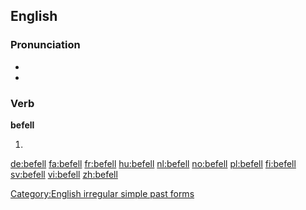 ==English==

===Pronunciation===
* {{IPA|/ˈbɪfɛl/|lang=en}}
* {{rhymes|ɛl|lang=en}}

===Verb===
'''befell'''

# {{en-simple past of|befall}}

[[Category:English irregular simple past forms]]

[[de:befell]]
[[fa:befell]]
[[fr:befell]]
[[hu:befell]]
[[nl:befell]]
[[no:befell]]
[[pl:befell]]
[[fi:befell]]
[[sv:befell]]
[[vi:befell]]
[[zh:befell]]